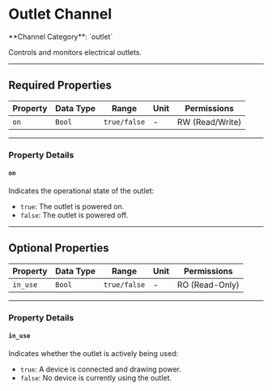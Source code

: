 
# Outlet Channel

<Callout type="info">
	**Channel Category**: `outlet`
</Callout>

Controls and monitors electrical outlets.

---

## Required Properties

| **Property** | **Data Type** | **Range**    | **Unit** | **Permissions** |
|--------------|---------------|--------------|----------|-----------------|
| `on`         | `Bool`        | `true/false` | -        | RW (Read/Write) |

---

### Property Details

#### `on`

Indicates the operational state of the outlet:

- `true`: The outlet is powered on.
- `false`: The outlet is powered off.

---

## Optional Properties

| **Property** | **Data Type** | **Range**    | **Unit** | **Permissions** |
|--------------|---------------|--------------|----------|-----------------|
| `in_use`     | `Bool`        | `true/false` | -        | RO (Read-Only)  |

---

### Property Details

#### `in_use`

Indicates whether the outlet is actively being used:

- `true`: A device is connected and drawing power.
- `false`: No device is currently using the outlet.
